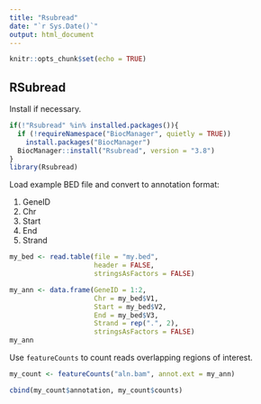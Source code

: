 ```yaml
---
title: "Rsubread"
date: "`r Sys.Date()`"
output: html_document
---
```


```r
knitr::opts_chunk$set(echo = TRUE)
```

## RSubread

Install if necessary.

```r
if(!"Rsubread" %in% installed.packages()){
  if (!requireNamespace("BiocManager", quietly = TRUE))
    install.packages("BiocManager")
  BiocManager::install("Rsubread", version = "3.8")
}
library(Rsubread)
```

Load example BED file and convert to annotation format:

1. GeneID
2. Chr
3. Start
4. End
5. Strand

```r
my_bed <- read.table(file = "my.bed",
                     header = FALSE,
                     stringsAsFactors = FALSE)

my_ann <- data.frame(GeneID = 1:2,
                     Chr = my_bed$V1,
                     Start = my_bed$V2,
                     End = my_bed$V3,
                     Strand = rep(".", 2),
                     stringsAsFactors = FALSE)
my_ann
```

Use `featureCounts` to count reads overlapping regions of interest.

```r
my_count <- featureCounts("aln.bam", annot.ext = my_ann)

cbind(my_count$annotation, my_count$counts)
```
